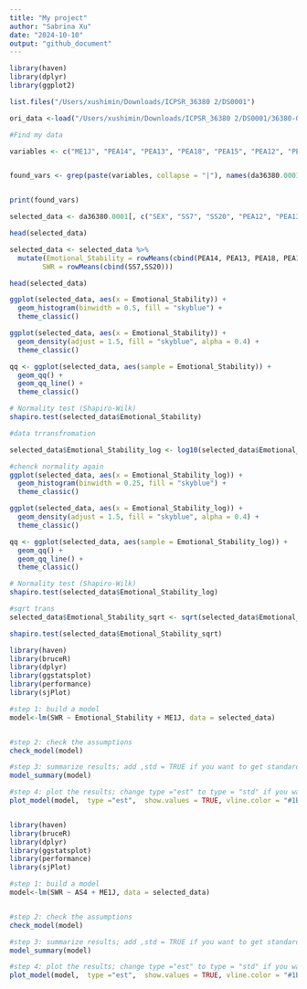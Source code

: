 ```yaml
---
title: "My project"
author: "Sabrina Xu"
date: "2024-10-10"
output: "github_document"
---
```


```r
library(haven)
library(dplyr)
library(ggplot2)

list.files("/Users/xushimin/Downloads/ICPSR_36380 2/DS0001")

ori_data <-load("/Users/xushimin/Downloads/ICPSR_36380 2/DS0001/36380-0001-Data.rda")

```

```r
#Find my data

variables <- c("ME1J", "PEA14", "PEA13", "PEA18", "PEA15", "PEA12", "PEA18_1", "PEA16", "SS7", "SS20", "SEX")


found_vars <- grep(paste(variables, collapse = "|"), names(da36380.0001), value = TRUE)


print(found_vars)
```

```r

selected_data <- da36380.0001[, c("SEX", "SS7", "SS20", "PEA12", "PEA13", "PEA14", "PEA15", "PEA16", "PEA18", "PEA18_1", "ME1J", "AS4", "SEXDUM")]

head(selected_data)


```

```r


selected_data <- selected_data %>%
  mutate(Emotional_Stability = rowMeans(cbind(PEA14, PEA13, PEA18, PEA15, PEA12, PEA18_1, PEA16)),
        SWR = rowMeans(cbind(SS7,SS20)))

head(selected_data)

```
```r

ggplot(selected_data, aes(x = Emotional_Stability)) + 
  geom_histogram(binwidth = 0.5, fill = "skyblue") + 
  theme_classic()

ggplot(selected_data, aes(x = Emotional_Stability)) + 
  geom_density(adjust = 1.5, fill = "skyblue", alpha = 0.4) + 
  theme_classic()

qq <- ggplot(selected_data, aes(sample = Emotional_Stability)) + 
  geom_qq() + 
  geom_qq_line() + 
  theme_classic()

# Normality test (Shapiro-Wilk)
shapiro.test(selected_data$Emotional_Stability)

```

```r

#data trransfromation

selected_data$Emotional_Stability_log <- log10(selected_data$Emotional_Stability + 1)
```

```r
#chenck normality again
ggplot(selected_data, aes(x = Emotional_Stability_log)) + 
  geom_histogram(binwidth = 0.25, fill = "skyblue") + 
  theme_classic()

ggplot(selected_data, aes(x = Emotional_Stability_log)) + 
  geom_density(adjust = 1.5, fill = "skyblue", alpha = 0.4) + 
  theme_classic()

qq <- ggplot(selected_data, aes(sample = Emotional_Stability_log)) + 
  geom_qq() + 
  geom_qq_line() + 
  theme_classic()

# Normality test (Shapiro-Wilk)
shapiro.test(selected_data$Emotional_Stability_log)


```

```r
#sqrt trans
selected_data$Emotional_Stability_sqrt <- sqrt(selected_data$Emotional_Stability + 1)

shapiro.test(selected_data$Emotional_Stability_sqrt)

```
```r


library(haven)
library(bruceR)
library(dplyr)
library(ggstatsplot)
library(performance)
library(sjPlot)

#step 1: build a model
model<-lm(SWR ~ Emotional_Stability + ME1J, data = selected_data)


#step 2: check the assumptions
check_model(model)

#step 3: summarize results; add ,std = TRUE if you want to get standardized coefficients
model_summary(model)

#step 4: plot the results; change type ="est" to type = "std" if you want to plot the standardized coefficients
plot_model(model,  type ="est",  show.values = TRUE, vline.color = "#1B191999", line.size = 1.5, dot.size = 2.5, colors = "blue") + theme_bruce()



```

```r

library(haven)
library(bruceR)
library(dplyr)
library(ggstatsplot)
library(performance)
library(sjPlot)

#step 1: build a model
model<-lm(SWR ~ AS4 + ME1J, data = selected_data)


#step 2: check the assumptions
check_model(model)

#step 3: summarize results; add ,std = TRUE if you want to get standardized coefficients
model_summary(model)

#step 4: plot the results; change type ="est" to type = "std" if you want to plot the standardized coefficients
plot_model(model,  type ="est",  show.values = TRUE, vline.color = "#1B191999", line.size = 1.5, dot.size = 2.5, colors = "blue") + theme_bruce()



```

